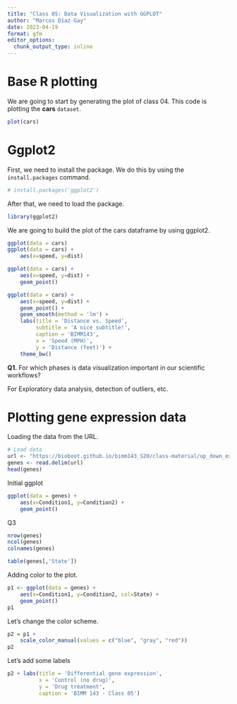 ```yaml
---
title: "Class 05: Data Visualization with GGPLOT"
author: "Marcos Díaz-Gay"
date: 2023-04-19
format: gfm
editor_options: 
  chunk_output_type: inline
---
```


# Base R plotting

We are going to start by generating the plot of class 04. This code is plotting the **cars** `dataset`.

```r
plot(cars)
```

# Ggplot2

First, we need to install the package. We do this by using the `install.packages` command.

```r
# install.packages('ggplot2')
```

After that, we need to load the package.

```r
library(ggplot2)
```

We are going to build the plot of the cars dataframe by using ggplot2.

```r
ggplot(data = cars)
ggplot(data = cars) +
    aes(x=speed, y=dist)

ggplot(data = cars) +
    aes(x=speed, y=dist) + 
    geom_point()

ggplot(data = cars) +
    aes(x=speed, y=dist) + 
    geom_point() +
    geom_smooth(method = 'lm') +
    labs(title = 'Distance vs. Speed',
         subtitle = 'A nice subtitle!',
         caption = 'BIMM143',
         x = 'Speed (MPH)',
         y = 'Distance (feet)') +
    theme_bw()
```

**Q1.** For which phases is data visualization important in our scientific workflows? 

For Exploratory data analysis, detection of outliers, etc.

# Plotting gene expression data

Loading the data from the URL.

```r
# Load data
url <- "https://bioboot.github.io/bimm143_S20/class-material/up_down_expression.txt"
genes <- read.delim(url)
head(genes)
```

Initial ggplot

```r
ggplot(data = genes) +
    aes(x=Condition1, y=Condition2) +
    geom_point()
```

Q3

```r
nrow(genes)
ncol(genes)
colnames(genes)

table(genes[,'State'])
```

Adding color to the plot.

```r
p1 <- ggplot(data = genes) +
    aes(x=Condition1, y=Condition2, col=State) +
    geom_point()
p1
```

Let's change the color scheme.

```r
p2 = p1 +
    scale_color_manual(values = c("blue", "gray", "red")) 
p2
```

Let's add some labels

```r
p2 + labs(title = 'Differential gene expression',
          x = 'Control (no drug)',
          y = 'Drug treatment',
          caption = 'BIMM 143 - Class 05')
```
